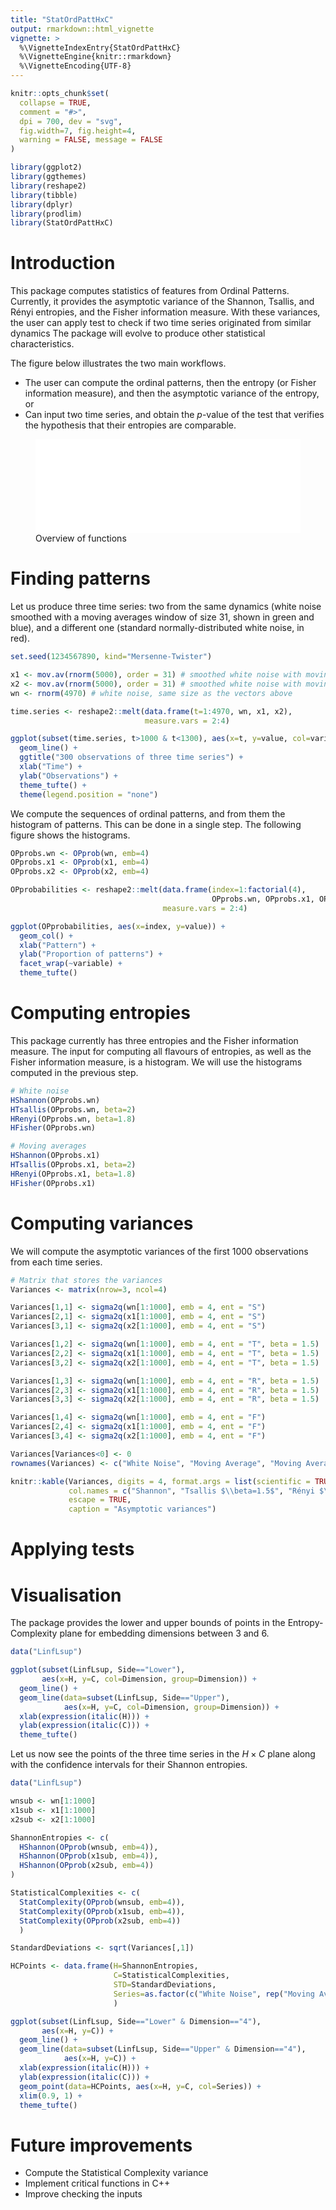 ```yaml
---
title: "StatOrdPattHxC"
output: rmarkdown::html_vignette
vignette: >
  %\VignetteIndexEntry{StatOrdPattHxC}
  %\VignetteEngine{knitr::rmarkdown}
  %\VignetteEncoding{UTF-8}
---
```


```r
knitr::opts_chunk$set(
  collapse = TRUE,
  comment = "#>",
  dpi = 700, dev = "svg",
  fig.width=7, fig.height=4,
  warning = FALSE, message = FALSE
)
```

```r
library(ggplot2)
library(ggthemes)
library(reshape2)
library(tibble)
library(dplyr)
library(prodlim)
library(StatOrdPattHxC)
```

# Introduction

This package computes statistics of features from Ordinal Patterns.
Currently, it provides the asymptotic variance of the Shannon, Tsallis, and Rényi entropies, and the Fisher information measure.
With these variances, the user can apply test to check if two time series originated from similar dynamics
The package will evolve to produce other statistical characteristics.

The figure below illustrates the two main workflows.

* The user can compute the ordinal patterns, then the entropy (or Fisher information measure), and then the asymptotic variance of the entropy, or
* Can input two time series, and obtain the $p$-value of the test that verifies the hypothesis that their entropies are comparable.

![Overview of functions](./Overview.pdf){width=100%}


# Finding patterns

Let us produce three time series: two from the same dynamics (white noise smoothed with a moving averages window of size $31$, shown in green and blue), and a different one (standard normally-distributed white noise, in red).

```r
set.seed(1234567890, kind="Mersenne-Twister")

x1 <- mov.av(rnorm(5000), order = 31) # smoothed white noise with moving average
x2 <- mov.av(rnorm(5000), order = 31) # smoothed white noise with moving average
wn <- rnorm(4970) # white noise, same size as the vectors above

time.series <- reshape2::melt(data.frame(t=1:4970, wn, x1, x2), 
                              measure.vars = 2:4)

ggplot(subset(time.series, t>1000 & t<1300), aes(x=t, y=value, col=variable)) +
  geom_line() +
  ggtitle("300 observations of three time series") +
  xlab("Time") +
  ylab("Observations") +
  theme_tufte() +
  theme(legend.position = "none")
```

We compute the sequences of ordinal patterns, and from them the histogram of patterns.
This can be done in a single step.
The following figure shows the histograms.

```r

OPprobs.wn <- OPprob(wn, emb=4)
OPprobs.x1 <- OPprob(x1, emb=4)
OPprobs.x2 <- OPprob(x2, emb=4)

OPprobabilities <- reshape2::melt(data.frame(index=1:factorial(4), 
                                             OPprobs.wn, OPprobs.x1, OPprobs.x2),
                                  measure.vars = 2:4)

ggplot(OPprobabilities, aes(x=index, y=value)) +
  geom_col() +
  xlab("Pattern") +
  ylab("Proportion of patterns") +
  facet_wrap(~variable) +
  theme_tufte()
```

# Computing entropies

This package currently has three entropies and the Fisher information measure.
The input for computing all flavours of entropies, as well as the Fisher information measure, is a histogram.
We will use the histograms computed in the previous step.

```r
# White noise
HShannon(OPprobs.wn)
HTsallis(OPprobs.wn, beta=2)
HRenyi(OPprobs.wn, beta=1.8)
HFisher(OPprobs.wn)

# Moving averages
HShannon(OPprobs.x1)
HTsallis(OPprobs.x1, beta=2)
HRenyi(OPprobs.x1, beta=1.8)
HFisher(OPprobs.x1)
```

# Computing variances

We will compute the asymptotic variances of the first $1000$ observations from each time series.

```r
# Matrix that stores the variances
Variances <- matrix(nrow=3, ncol=4)

Variances[1,1] <- sigma2q(wn[1:1000], emb = 4, ent = "S")
Variances[2,1] <- sigma2q(x1[1:1000], emb = 4, ent = "S")
Variances[3,1] <- sigma2q(x2[1:1000], emb = 4, ent = "S")

Variances[1,2] <- sigma2q(wn[1:1000], emb = 4, ent = "T", beta = 1.5)
Variances[2,2] <- sigma2q(x1[1:1000], emb = 4, ent = "T", beta = 1.5)
Variances[3,2] <- sigma2q(x2[1:1000], emb = 4, ent = "T", beta = 1.5)

Variances[1,3] <- sigma2q(wn[1:1000], emb = 4, ent = "R", beta = 1.5)
Variances[2,3] <- sigma2q(x1[1:1000], emb = 4, ent = "R", beta = 1.5)
Variances[3,3] <- sigma2q(x2[1:1000], emb = 4, ent = "R", beta = 1.5)

Variances[1,4] <- sigma2q(wn[1:1000], emb = 4, ent = "F")
Variances[2,4] <- sigma2q(x1[1:1000], emb = 4, ent = "F")
Variances[3,4] <- sigma2q(x2[1:1000], emb = 4, ent = "F")

Variances[Variances<0] <- 0
rownames(Variances) <- c("White Noise", "Moving Average", "Moving Average")

knitr::kable(Variances, digits = 4, format.args = list(scientific = TRUE),
             col.names = c("Shannon", "Tsallis $\\beta=1.5$", "Rényi $\\beta=1.5$", "Fisher"),
             escape = TRUE,
             caption = "Asymptotic variances")
```

# Applying tests

# Visualisation

The package provides the lower and upper bounds of points in the Entropy-Complexity plane
for embedding dimensions between $3$ and $6$.

```r
data("LinfLsup")

ggplot(subset(LinfLsup, Side=="Lower"), 
       aes(x=H, y=C, col=Dimension, group=Dimension)) +
  geom_line() +
  geom_line(data=subset(LinfLsup, Side=="Upper"), 
            aes(x=H, y=C, col=Dimension, group=Dimension)) +
  xlab(expression(italic(H))) +
  ylab(expression(italic(C))) +
  theme_tufte()
```

Let us now see the points of the three time series in the $H\times C$ plane along with the confidence intervals for their Shannon entropies.

```r
data("LinfLsup")

wnsub <- wn[1:1000]
x1sub <- x1[1:1000]
x2sub <- x2[1:1000]

ShannonEntropies <- c(
  HShannon(OPprob(wnsub, emb=4)),
  HShannon(OPprob(x1sub, emb=4)),
  HShannon(OPprob(x2sub, emb=4))
)

StatisticalComplexities <- c(
  StatComplexity(OPprob(wnsub, emb=4)),
  StatComplexity(OPprob(x1sub, emb=4)),
  StatComplexity(OPprob(x2sub, emb=4))
  )

StandardDeviations <- sqrt(Variances[,1])

HCPoints <- data.frame(H=ShannonEntropies,
                       C=StatisticalComplexities,
                       STD=StandardDeviations,
                       Series=as.factor(c("White Noise", rep("Moving Average", 2)))
                       )

ggplot(subset(LinfLsup, Side=="Lower" & Dimension=="4"), 
       aes(x=H, y=C)) +
  geom_line() +
  geom_line(data=subset(LinfLsup, Side=="Upper" & Dimension=="4"), 
            aes(x=H, y=C)) +
  xlab(expression(italic(H))) +
  ylab(expression(italic(C))) +
  geom_point(data=HCPoints, aes(x=H, y=C, col=Series)) +
  xlim(0.9, 1) +
  theme_tufte()
```

# Future improvements

* Compute the Statistical Complexity variance
* Implement critical functions in C++
* Improve checking the inputs
